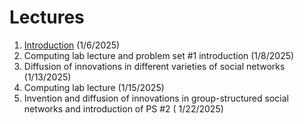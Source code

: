 # Lectures

1. [Introduction](/lectures/slides/1.html) (1/6/2025)
2. Computing lab lecture and problem set #1 introduction (1/8/2025)
3. Diffusion of innovations in different varieties of social networks (1/13/2025)
4. Computing lab lecture (1/15/2025)
5. Invention and diffusion of innovations in group-structured social networks
   and introduction of PS #2 ( 1/22/2025)
